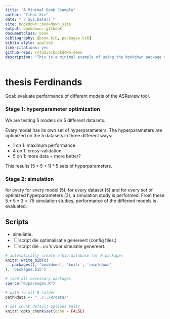```yaml
--- 
title: "A Minimal Book Example"
author: "Yihui Xie"
date: "`r Sys.Date()`"
site: bookdown::bookdown_site
output: bookdown::gitbook
documentclass: book
bibliography: [book.bib, packages.bib]
biblio-style: apalike
link-citations: yes
github-repo: rstudio/bookdown-demo
description: "This is a minimal example of using the bookdown package to write a book. The output format for this example is bookdown::gitbook."
---
```


# thesis Ferdinands
Goal: evaluate performance of different models of the ASReview tool. 

### Stage 1: hyperparameter optimization
We are testing 5 models on 5 different datasets. 

Every model has its own set of hyperparameters.
The hyperparameters are optimized on the 5 datasets in three different ways: 

- 1 on 1: maximum performance 
- 4 on 1: cross-validation 
- 5 on 1: more data = more better? 

This results $(5+5+1)*5$ sets of hyperparameters. 

### Stage 2: simulation
for every for every model (5), for every dataset (5) and for every set of optimized hyperparameters (3), a simulation study is performed. From these $5*5*3=75$ simulation studies, performance of the different models is evaluated.


## Scripts 
  - simulatie:
- [ ] script die optimalisatie genereert (config files.)
- [ ] script die `.ini`'s voor simulatie genereert.



```r
# automatically create a bib database for R packages
knitr::write_bib(c(
  .packages(), 'bookdown', 'knitr', 'rmarkdown'
), 'packages.bib')

# load all necessary packages
source("R/packages.R")

# path to all R folder
pathRdata <- "../../R/data/"

# set chunk default options knitr
knitr::opts_chunk$set(echo = FALSE)

```

